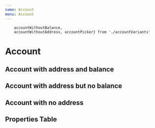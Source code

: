 ```yaml
---
name: Account
menu: Account
---
```


        accountWithoutBalance, 
        accountWithoutAddress, accountPicker} from './accountVariants'


# Account

## Account with address and balance
<Playground>
    <Account account={accountWithBalance} 
             showAccountPicker={accountPicker} />
</Playground> 

## Account with address but no balance
<Playground>
    <Account account={accountWithoutBalance}
             showAccountPicker={accountPicker} />
</Playground> 

## Account with no address
<Playground>
    <Account account={accountWithoutAddress}
             showAccountPicker={accountPicker} />
</Playground> 

## Properties Table
<PropsTable of={Account} />
